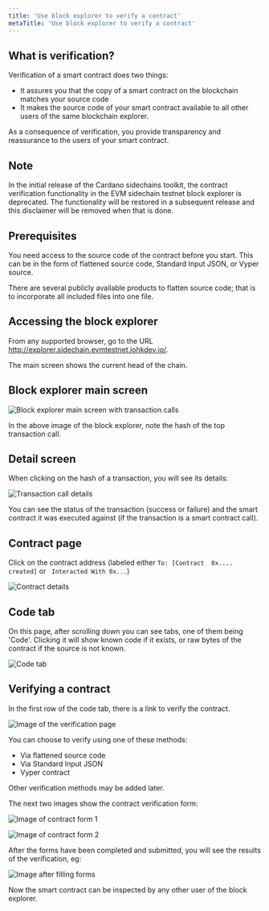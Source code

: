 ```yaml
---
title: 'Use block explorer to verify a contract'
metaTitle: 'Use block explorer to verify a contract'
---
```

## What is verification?

Verification of a smart contract does two things:   
- It assures you that the copy of a smart contract on the blockchain matches your source code
- It makes the source code of your smart contract available to all other users of the same blockchain explorer.   

As a consequence of verification, you provide transparency and reassurance to the users of your smart contract.

## Note
In the initial release of the Cardano sidechains toolkit, the contract verification functionality in the EVM sidechain testnet block explorer is deprecated. The functionality will be restored in a subsequent release and this disclaimer will be removed when that is done.

## Prerequisites
You need access to the source code of the contract before you start. This can be in the form of flattened source code, Standard Input JSON, or Vyper source.  

There are several publicly available products to flatten source code; that is to incorporate all included files into one file.

## Accessing the block explorer 
From any supported browser, go to the URL http://explorer.sidechain.evmtestnet.iohkdev.io/. 

The main screen shows the current head of the chain.

## Block explorer main screen

![Block explorer main screen with transaction calls](../../../images/01_main_screen.png)  

In the above image of the block explorer, note the hash of the top transaction call.

## Detail screen

When clicking on the hash of a transaction, you will see its details:  

![Transaction call details](../../../images/02_transaction_call_details.png)  

You can see the status of the transaction (success or failure) and the smart contract it was executed against (if the transaction is a smart contract call).  

## Contract page

Click on the contract address (labeled either `To: [Contract  0x.... created]` or ` Interacted With 0x...`)  

![Contract details](../../../images/02_1_contract_details.png) 

## Code tab

On this page, after scrolling down you can see tabs, one of them being 'Code'. Clicking it will show known code if it exists, or raw bytes of the contract if the source is not known. 

![Code tab](../../../images/02_1_code_tab.png)  

## Verifying a contract 

In the first row of the code tab, there is a link to verify the contract.   

![Image of the verification page](../../../images/04-and-03_verification_page.png)   

You can choose to verify using one of these methods:  
- Via flattened source code
- Via Standard Input JSON
- Vyper contract
   
Other verification methods may be added later. 

The next two images show the contract verification form: 

![Image of contract form 1](../../../images/05_contract_form_1.png)  

![Image of contract form 2](../../../images/06_contract_form_2.png)  
  
After the forms have been completed and submitted, you will see the results of the verification, eg:  

![Image after filling forms](../../../images/07_after_filling_forms.png)
   
Now the smart contract can be inspected by any other user of the block explorer.
